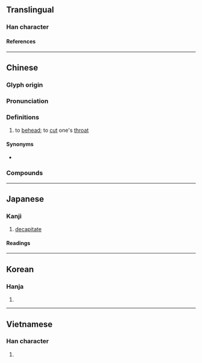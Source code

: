 {{character info}}
==Translingual==

===Han character===
{{Han char|rn=18|rad=刀|as=04|sn=6|four=22200|canj=PHLN|ids=⿰勿刂}}

====References====
{{Han ref|kx=0137.030|dkj=01879|dj=0308.090|hdz=10327.100|uh=520E}}

----

==Chinese==
{{zh-forms}}

===Glyph origin===
{{Han etym}}

===Pronunciation===
{{zh-pron
|m=wěn
|c=man5
|h=pfs=
|md=
|mn=
|w=
|mc=y
|oc=y
|cat=v
}}

===Definitions===
{{zh-hanzi}}

# to [[behead]]; to [[cut]] one's [[throat]]

====Synonyms====
* {{zh-l|剄}}

===Compounds===
{{zh-der|刎頸之交|刎頸|刎頸至交|刎頸交|自刎}}

----

==Japanese==

===Kanji===
{{ja-kanji|rs=刀06|grade=}}

# [[decapitate]]

====Readings====
{{ja-readings
|on=ふん, ぶん
|kun=は-ねる, くびはねる
}}

----

==Korean==

===Hanja===
{{ko-hanja|문}}

# {{rfdef|ko|sort=刀04}}

----

==Vietnamese==

===Han character===
{{vi-readings|rs=刀04|reading=vẫn}}

# {{rfdef|vi|sort=刀04}}
